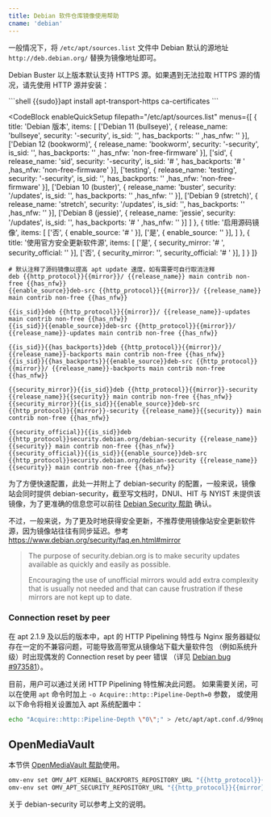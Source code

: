```yaml
---
title: Debian 软件仓库镜像使用帮助
cname: 'debian'
---
```


一般情况下，将 `/etc/apt/sources.list` 文件中 Debian 默认的源地址 `http://deb.debian.org/` 替换为镜像地址即可。

Debian Buster 以上版本默认支持 HTTPS 源。如果遇到无法拉取 HTTPS 源的情况，请先使用 HTTP 源并安装：

<CodeBlock>
```shell
{{sudo}}apt install apt-transport-https ca-certificates
```
</CodeBlock>

<CodeBlock
  enableQuickSetup
  filepath="/etc/apt/sources.list"
  menus={[
    {
      title: 'Debian 版本',
      items: [
        ['Debian 11 (bullseye)', { release_name: 'bullseye', security: '-security', is_sid: '', has_backports: '' ,has_nfw: '' }],
        ['Debian 12 (bookworm)', { release_name: 'bookworm', security: '-security', is_sid: '', has_backports: '' ,has_nfw: 'non-free-firmware' }],
        ['sid', { release_name: 'sid', security: '-security', is_sid: '# ', has_backports: '# ' ,has_nfw: 'non-free-firmware' }],
        ['testing', { release_name: 'testing', security: '-security', is_sid: '', has_backports: '' ,has_nfw: 'non-free-firmware' }],
        ['Debian 10 (buster)', { release_name: 'buster', security: '/updates', is_sid: '', has_backports: '' ,has_nfw: '' }],
        ['Debian 9 (stretch)', { release_name: 'stretch', security: '/updates', is_sid: '', has_backports: '' ,has_nfw: '' }],
        ['Debian 8 (jessie)', { release_name: 'jessie', security: '/updates', is_sid: '', has_backports: '# ' ,has_nfw: '' }]
      ]
    },
    {
      title: '启用源码镜像',
      items: [
        ['否', { enable_source: '# ' }],
        ['是', { enable_source: '' }],
      ]
    },
    {
      title: '使用官方安全更新软件源',
      items: [
        ['是', { security_mirror: '# ', security_official: '' }],
        ['否', { security_mirror: '', security_official: '# ' }],
      ]
    }
  ]}
>

```properties
# 默认注释了源码镜像以提高 apt update 速度，如有需要可自行取消注释
deb {{http_protocol}}{{mirror}}/ {{release_name}} main contrib non-free {{has_nfw}}
{{enable_source}}deb-src {{http_protocol}}{{mirror}}/ {{release_name}} main contrib non-free {{has_nfw}}

{{is_sid}}deb {{http_protocol}}{{mirror}}/ {{release_name}}-updates main contrib non-free {{has_nfw}}
{{is_sid}}{{enable_source}}deb-src {{http_protocol}}{{mirror}}/ {{release_name}}-updates main contrib non-free {{has_nfw}}

{{is_sid}}{{has_backports}}deb {{http_protocol}}{{mirror}}/ {{release_name}}-backports main contrib non-free {{has_nfw}}
{{is_sid}}{{has_backports}}{{enable_source}}deb-src {{http_protocol}}{{mirror}}/ {{release_name}}-backports main contrib non-free {{has_nfw}}

{{security_mirror}}{{is_sid}}deb {{http_protocol}}{{mirror}}-security {{release_name}}{{security}} main contrib non-free {{has_nfw}}
{{security_mirror}}{{is_sid}}{{enable_source}}deb-src {{http_protocol}}{{mirror}}-security {{release_name}}{{security}} main contrib non-free {{has_nfw}}

{{security_official}}{{is_sid}}deb {{http_protocol}}security.debian.org/debian-security {{release_name}}{{security}} main contrib non-free {{has_nfw}}
{{security_official}}{{is_sid}}{{enable_source}}deb-src {{http_protocol}}security.debian.org/debian-security {{release_name}}{{security}} main contrib non-free {{has_nfw}}
```

</CodeBlock>

为了方便快速配置，此处一并附上了 debian-security 的配置，一般来说，镜像站会同时提供 debian-security，截至写文档时，DNUI、HIT 与 NYIST 未提供该镜像，为了更准确的信息您可以前往 [Debian Security 帮助](/debian-security/) 确认。

不过，一般来说，为了更及时地获得安全更新，不推荐使用镜像站安全更新软件源，因为镜像站往往有同步延迟。参考 https://www.debian.org/security/faq.en.html#mirror

> The purpose of security.debian.org is to make security updates available as quickly and easily as possible.
>
> Encouraging the use of unofficial mirrors would add extra complexity that is usually not needed and that can cause frustration if these mirrors are not kept up to date.

### Connection reset by peer

在 apt 2.1.9 及以后的版本中，apt 的 HTTP Pipelining 特性与 Nginx 服务器疑似存在一定的不兼容问题，可能导致高带宽从镜像站下载大量软件包
（例如系统升级）时出现偶发的 Connection reset by peer 错误
（详见 [Debian bug #973581](https://bugs.debian.org/cgi-bin/bugreport.cgi?bug=973581)）。

目前，用户可以通过关闭 HTTP Pipelining 特性解决此问题。
如果需要关闭，可以在使用 `apt` 命令时加上 `-o Acquire::http::Pipeline-Depth=0` 参数，
或使用以下命令将相关设置加入 apt 系统配置中：

```bash
echo "Acquire::http::Pipeline-Depth \"0\";" > /etc/apt/apt.conf.d/99nopipelining
```

## OpenMediaVault

本节供 [OpenMediaVault 帮助](/OpenMediaVault/)使用。

<CodeBlock>

```bash
omv-env set OMV_APT_KERNEL_BACKPORTS_REPOSITORY_URL "{{http_protocol}}{{mirror}}"
omv-env set OMV_APT_SECURITY_REPOSITORY_URL "{{http_protocol}}{{mirror}}-security"
```

</CodeBlock>

关于 debian-security 可以参考上文的说明。
